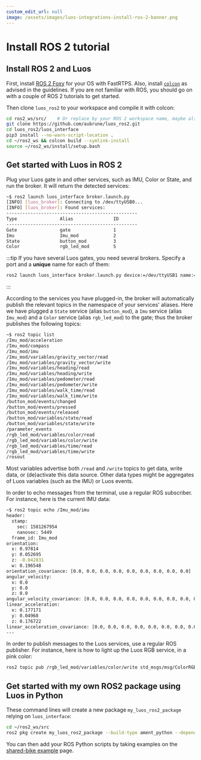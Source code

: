 ```yaml
---
custom_edit_url: null
image: /assets/images/luos-integrations-install-ros-2-banner.png
---
```



# Install ROS 2 tutorial

## Install ROS 2 and Luos

First, install <a href="https://index.ros.org/doc/ros2/Installation/Foxy/" target="_blank">ROS 2 Foxy<IconExternalLink width="10"></IconExternalLink></a> for your OS with FastRTPS. Also, install <a href="https://index.ros.org/doc/ros2/Tutorials/Colcon-Tutorial/#install-colcon" target="_blank">`colcon`<IconExternalLink width="10"></IconExternalLink></a> as advised in the guidelines. If you are not familiar with ROS, you should go on with a couple of ROS 2 tutorials to get started.

Then clone `luos_ros2` to your workspace and compile it with colcon:

```bash
cd ros2_ws/src/    # Or replace by your ROS 2 workspace name, maybe also dev_ws/src
git clone https://github.com/aubrune/luos_ros2.git
cd luos_ros2/luos_interface
pip3 install --no-warn-script-location .
cd ~/ros2_ws && colcon build --symlink-install
source ~/ros2_ws/install/setup.bash
```

## Get started with Luos in ROS 2

Plug your Luos gate in and other services, such as IMU, Color or State, and run the broker. It will return the detected services:

```bash
~$ ros2 launch luos_interface broker.launch.py
[INFO] [luos_broker]: Connecting to /dev/ttyUSB0...
[INFO] [luos_broker]: Found services:
-------------------------------------------------
Type                Alias               ID
-------------------------------------------------
Gate                gate                1
Imu                 Imu_mod             2
State               button_mod          3
Color               rgb_led_mod         5
```

:::tip
If you have several Luos gates, you need several brokers. Specify a port and a **unique** name for each of them:

```bash
ros2 launch luos_interface broker.launch.py device:=/dev/ttyUSB1 name:=brokerUSB1
```

:::

According to the services you have plugged-in, the broker will automatically publish the relevant topics in the namespace of your services' aliases.
Here we have plugged a `State` service (alias `button_mod`), a `Imu` service (alias `Imu_mod`) and a `Color` service (alias `rgb_led_mod`) to the gate; thus the broker publishes the following topics:

```bash
~$ ros2 topic list
/Imu_mod/acceleration
/Imu_mod/compass
/Imu_mod/imu
/Imu_mod/variables/gravity_vector/read
/Imu_mod/variables/gravity_vector/write
/Imu_mod/variables/heading/read
/Imu_mod/variables/heading/write
/Imu_mod/variables/pedometer/read
/Imu_mod/variables/pedometer/write
/Imu_mod/variables/walk_time/read
/Imu_mod/variables/walk_time/write
/button_mod/events/changed
/button_mod/events/pressed
/button_mod/events/released
/button_mod/variables/state/read
/button_mod/variables/state/write
/parameter_events
/rgb_led_mod/variables/color/read
/rgb_led_mod/variables/color/write
/rgb_led_mod/variables/time/read
/rgb_led_mod/variables/time/write
/rosout
```

Most variables advertise both `/read` and `/write` topics to get data, write data, or (de)activate this data source. Other data types might be aggregates of Luos variables (such as the IMU) or Luos events.

In order to echo messages from the terminal, use a regular ROS subscriber. For instance, here is the current IMU data:

```bash
~$ ros2 topic echo /Imu_mod/imu
header:
  stamp:
    sec: 1581267954
    nanosec: 5449
  frame_id: Imu_mod
orientation:
  x: 0.97814
  y: 0.052695
  z: -0.042831
  w: 0.196548
orientation_covariance: [0.0, 0.0, 0.0, 0.0, 0.0, 0.0, 0.0, 0.0, 0.0]
angular_velocity:
  x: 0.0
  y: 0.0
  z: 0.0
angular_velocity_covariance: [0.0, 0.0, 0.0, 0.0, 0.0, 0.0, 0.0, 0.0, 0.0]
linear_acceleration:
  x: 0.177171
  y: 0.04968
  z: 0.176722
linear_acceleration_covariance: [0.0, 0.0, 0.0, 0.0, 0.0, 0.0, 0.0, 0.0, 0.0]
---
```

In order to publish messages to the Luos services, use a regular ROS publisher. For instance, here is how to light up the Luos RGB service, in a pink color:

```bash
ros2 topic pub /rgb_led_mod/variables/color/write std_msgs/msg/ColorRGBA "{r: 64, g: 0, b: 64}" --once
```

## Get started with my own ROS2 package using Luos in Python

These command lines will create a new package `my_luos_ros2_package` relying on `luos_interface`:

```bash
cd ~/ros2_ws/src
ros2 pkg create my_luos_ros2_package --build-type ament_python --dependencies luos_interface
```

You can then add your ROS Python scripts by taking examples on the [shared-bike example](./ros2-package-example) page.

